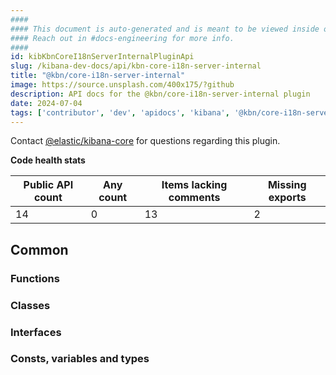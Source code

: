 ```yaml
---
####
#### This document is auto-generated and is meant to be viewed inside our experimental, new docs system.
#### Reach out in #docs-engineering for more info.
####
id: kibKbnCoreI18nServerInternalPluginApi
slug: /kibana-dev-docs/api/kbn-core-i18n-server-internal
title: "@kbn/core-i18n-server-internal"
image: https://source.unsplash.com/400x175/?github
description: API docs for the @kbn/core-i18n-server-internal plugin
date: 2024-07-04
tags: ['contributor', 'dev', 'apidocs', 'kibana', '@kbn/core-i18n-server-internal']
---
```




Contact [@elastic/kibana-core](https://github.com/orgs/elastic/teams/kibana-core) for questions regarding this plugin.

**Code health stats**

| Public API count  | Any count | Items lacking comments | Missing exports |
|-------------------|-----------|------------------------|-----------------|
| 14 | 0 | 13 | 2 |

## Common

### Functions
<DocDefinitionList data={kbnCoreI18nServerInternalObj.common.functions}/>

### Classes
<DocDefinitionList data={kbnCoreI18nServerInternalObj.common.classes}/>

### Interfaces
<DocDefinitionList data={kbnCoreI18nServerInternalObj.common.interfaces}/>

### Consts, variables and types
<DocDefinitionList data={kbnCoreI18nServerInternalObj.common.misc}/>

